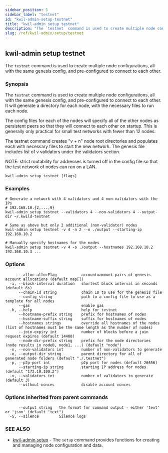 ```yaml
---
sidebar_position: 5
sidebar_label: "testnet"
id: "kwil-admin-setup-testnet"
title: "kwil-admin setup testnet"
description: "The `testnet` command is used to create multiple node configurations, all with the same genesis config, and pre-configured to connect to each other."
slug: /ref/kwil-admin/setup/testnet
---
```


## kwil-admin setup testnet

The `testnet` command is used to create multiple node configurations, all with the same genesis config, and pre-configured to connect to each other.

### Synopsis

The `testnet` command is used to create multiple node configurations, all with the same genesis config,
and pre-configured to connect to each other. It will generate a directory for each node, with the necessary files to run each node.

The config files for each of the nodes will specify all of the other nodes as persistent peers so that they will connect to each other on startup.
This is generally only practical for small test networks with fewer than 12 nodes.

The testnet command creates "v + n" node root directories and populates
each with necessary files to start the new network. The genesis file includes list of v validators under the validators section.

NOTE: strict routability for addresses is turned off in the config file so that
the test network of nodes can run on a LAN.

```
kwil-admin setup testnet [flags]
```

### Examples

```
# Generate a network with 4 validators and 4 non-validators with the IPs
# 192.168.10.{2,...,9}
kwil-admin setup testnet --validators 4 --non-validators 4 --output-dir ~/.kwild-testnet

# Same as above but only 2 additional (non-validator) nodes
kwil-admin setup testnet -v 4 -n 2 --o ./output --starting-ip 192.168.10.2

# Manually specify hostnames for the nodes
kwil-admin setup testnet -v 4 -o ./output --hostnames 192.168.10.2 192.168.10.3 ...
```

### Options

```
      --alloc allocFlag           account=amount pairs of genesis account allocations (default map[])
  -i, --block-interval duration   shortest block interval in seconds (default 6s)
      --chain-id string           chain ID to use for the genesis file
      --config string             path to a config file to use as a template for all nodes
      --gas                       enable gas
  -h, --help                      help for testnet
      --hostname-prefix string    prefix for hostnames of nodes
      --hostname-suffix string    suffix for hostnames of nodes
      --hostnames strings         override all hostnames of the nodes (list of hostnames must be the same length as the number of nodes)
      --join-expiry int           number of blocks before a join request expires (default 14400)
      --node-dir-prefix string    prefix for the node directories (node results in node0, node1, ...) (default "node")
  -n, --non-validators int        number of non-validators to generate
  -o, --output-dir string         parent directory for all of generated node folders (default "./.testnet")
  -p, --p2p-port int              p2p port for nodes (default 26656)
      --starting-ip string        starting IP address for nodes (default "172.10.100.2")
  -v, --validators int            number of validators to generate (default 3)
      --without-nonces            disable account nonces
```

### Options inherited from parent commands

```
      --output string   the format for command output - either 'text' or 'json' (default "text")
  -S, --silence         Silence logs
```

### SEE ALSO

* [kwil-admin setup](/docs/ref/kwil-admin/setup)	 - The `setup` command provides functions for creating and managing node configuration and data.

